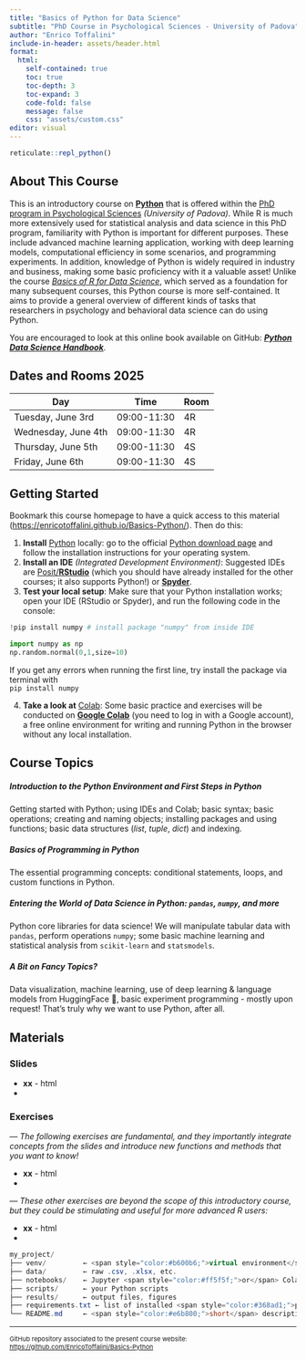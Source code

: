 ```yaml
---
title: "Basics of Python for Data Science"
subtitle: "PhD Course in Psychological Sciences - University of Padova"
author: "Enrico Toffalini"
include-in-header: assets/header.html
format: 
  html:
    self-contained: true
    toc: true   
    toc-depth: 3 
    toc-expand: 3 
    code-fold: false 
    message: false
    css: "assets/custom.css"
editor: visual
---
```


```r
reticulate::repl_python()
```

## About This Course

This is an introductory course on <a href="https://www.python.org/" target=_blank>**Python**</a> that is offered within the <a href="https://dottorato.psy.unipd.it/en" target="_blank">PhD program in Psychological Sciences</a> *(University of Padova)*. While R is much more extensively used for statistical analysis and data science in this PhD program, familiarity with Python is important for different purposes. These include advanced machine learning application, working with deep learning models, computational efficiency in some scenarios, and programming experiments. In addition, knowledge of Python is widely required in industry and business, making some basic proficiency with it a valuable asset! Unlike the course <a href="https://enricotoffalini.github.io/Basics-R/" target="_blank">*Basics of R for Data Science*</a>, which served as a foundation for many subsequent courses, this Python course is more self-contained. It aims to provide a general overview of different kinds of tasks that researchers in psychology and behavioral data science can do using Python.

You are encouraged to look at this online book available on GitHub: <a href="https://jakevdp.github.io/PythonDataScienceHandbook//" target="_blank">***Python Data Science Handbook***</a>.

## Dates and Rooms 2025

| Day                 | Time        | Room |
|---------------------|-------------|------|
| Tuesday, June 3rd   | 09:00-11:30 | 4R   |
| Wednesday, June 4th | 09:00-11:30 | 4R   |
| Thursday, June 5th  | 09:00-11:30 | 4S   |
| Friday, June 6th    | 09:00-11:30 | 4S   |

## Getting Started

Bookmark this course homepage to have a quick access to this material (<a href="https://enricotoffalini.github.io/Basics-Python/">https://enricotoffalini.github.io/Basics-Python/</a>). Then do this:

1.  **Install** <a href="https://www.python.org/downloads/" target="_blank">Python</a> locally: go to the official <a href="https://www.python.org/downloads/" target="_blank">Python download page</a> and follow the installation instructions for your operating system.
2.  **Install an IDE** *(Integrated Development Environment)*: Suggested IDEs are <a href="https://posit.co/download/rstudio-desktop/" target="_blank">Posit/**RStudio**</a> (which you should have already installed for the other courses; it also supports Python!) or <a href="https://www.spyder-ide.org/" target="_blank">**Spyder**</a>.
3.  **Test your local setup**: Make sure that your Python installation works; open your IDE (RStudio or Spyder), and run the following code in the console:

```python
!pip install numpy # install package "numpy" from inside IDE

import numpy as np
np.random.normal(0,1,size=10)
```

If you get any errors when running the first line, try install the package via terminal with <br/> `pip install numpy`

4.  **Take a look at** <a href="https://colab.research.google.com/" target="_blank">Colab</a>: Some basic practice and exercises will be conducted on <a href="https://colab.research.google.com/" target="_blank">**Google Colab**</a> (you need to log in with a Google account), a free online environment for writing and running Python in the browser without any local installation.

## Course Topics

##### Introduction to the Python Environment and First Steps in Python

Getting started with Python; using IDEs and Colab; basic syntax; basic operations; creating and naming objects; installing packages and using functions; basic data structures (*list*, *tuple*, *dict*) and indexing.

##### Basics of Programming in Python

The essential programming concepts: conditional statements, loops, and custom functions in Python.

##### Entering the World of Data Science in Python: `pandas`, `numpy`, and more

Python core libraries for data science! We will manipulate tabular data with `pandas`, perform operations `numpy`; some basic machine learning and statistical analysis from `scikit-learn` and `statsmodels`.

##### A Bit on Fancy Topics?

Data visualization, machine learning, use of deep learning & language models from HuggingFace 🤗, basic experiment programming - mostly upon request! That's truly why we want to use Python, after all.

## Materials

### Slides

-   **xx** - html
-   

### Exercises

*— The following exercises are fundamental, and they importantly integrate concepts from the slides and introduce new functions and methods that you want to know!*

-   **xx** - html
-   

*— These other exercises are beyond the scope of this introductory course, but they could be stimulating and useful for more advanced R users:*

-   **xx** - html
-   

``` csharp
my_project/
├── venv/         ← <span style="color:#b600b6;">virtual environment</span> (excluded <span style="color:#b600b6;">from</span> Git)
├── data/         ← raw .csv, .xlsx, etc.
├── notebooks/    ← Jupyter <span style="color:#ff5f5f;">or</span> Colab notebooks
├── scripts/      ← your Python scripts
├── results/      ← output files, figures
├── requirements.txt ← list of installed <span style="color:#368ad1;">packages</span> (<span style="color:#b600b6;">for</span> reproducibility)
└── README.md     ← <span style="color:#e6b800;">short</span> description of the project
```

------------------------------------------------------------------------

::: {style="font-size:11px;"}
GitHub repository associated to the present course website: [https://github.com/EnricoToffalini/Basics-Python](https://github.com/EnricoToffalini/Basics-Python){target="_blank"}
:::
